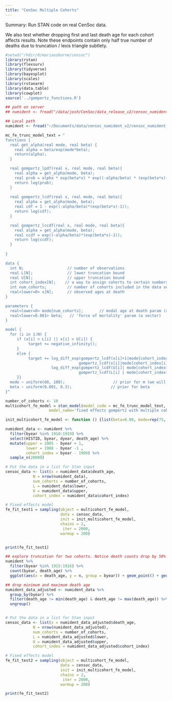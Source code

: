 ```yaml
---
title: "CenSoc Multiple Cohorts"
---
```


Summary: Run STAN code on real CenSoc data. 

We also test whether dropping first and last death age for each cohort affects results. Note these endpoints contain only half true number of deaths due to truncation / lexis triangle subtlety. 

```r
#setwd("/hdir/0/mariaosborne/censoc")
library(rstan)
library(flexsurv)
library(tidyverse)
library(bayesplot)
library(scales)
library(rstanarm)
library(data.table)
library(cowplot)
source('../gompertz_functions.R')

## path on server 
## numident <- fread("/data/josh/CenSoc/data_release_v2/censoc_numident_v2/censoc_numident_v2.csv")

## Local path 
numident <- fread("~/Documents/data/censoc_numident_v2/censoc_numident_v2.csv")
```

```r
mc_fe_trunc_model_text = "
functions {
  real get_alpha(real mode, real beta) {
    real alpha = beta/exp(mode*beta);
    return(alpha);
  }

  real gompertz_lpdf(real x, real mode, real beta){
    real alpha = get_alpha(mode, beta);
    real prob = alpha * exp(beta*x) * exp((-alpha/beta) * (exp(beta*x)-1));
    return log(prob);
  }
 
  real gompertz_lcdf(real x, real mode, real beta){
    real alpha = get_alpha(mode, beta);
    real cdf = 1 - exp((-alpha/beta)*(exp(beta*x)-1));
    return log(cdf);
  }

  real gompertz_lccdf(real x, real mode, real beta){
    real alpha = get_alpha(mode, beta);
    real ccdf = exp((-alpha/beta)*(exp(beta*x)-1));
    return log(ccdf);
  }
 
}

data {
  int N;                   // number of observations
  real L[N];               // lower truncation bound 
  real U[N];               // upper truncation bound 
  int cohort_index[N];    // a way to assign cohorts to certain numbers
  int num_cohorts;         // number of cohorts included in the data set.
  real<lower=0> x[N];      // observed ages at death
}

parameters {
  real<lower=0> mode[num_cohorts];       // modal age at death param (a vector)
  real<lower=0.001> beta;   // 'force of mortality' param (a vector)
}

model {
  for (i in 1:N) {
     if (x[i] < L[i] || x[i] > U[i]) {
          target += negative_infinity();
     }
     else {
          target += log_diff_exp(gompertz_lcdf(x[i]+1|mode[cohort_index[i]], beta),
                                gompertz_lcdf(x[i]|mode[cohort_index[i]],beta)) -
                    log_diff_exp(gompertz_lcdf(U[i]| mode[cohort_index[i]], beta),
                                gompertz_lcdf(L[i] | mode[cohort_index[i]], beta));
     }}
  mode ~ uniform(60, 100);                     // prior for m (we will have priors be all the same regardless of cohort)
  beta ~ uniform(0.001, 0.3);                 // prior for beta
}"

number_of_cohorts <- 10 
multicohort_fe_model = stan_model(model_code = mc_fe_trunc_model_text,
                   model_name='fixed effects gompertz with multiple cohorts, common beta')

init_multicohort_fe_model <- function () {list(beta=0.08, mode=rep(75, number_of_cohorts))} 
```

```r
numident_data <- numident %>% 
  filter(byear %in% 1910:1919) %>% 
  select(HISTID, byear, dyear, death_age) %>% 
  mutate(upper = 2005 - byear + 1,
         lower = 1988 - byear -1 ,
         cohort_index = byear - 1909) %>% 
  sample_n(20000)

# Put the data in a list for Stan input
censoc_data <- list(x = numident_data$death_age,
            N = nrow(numident_data),
            num_cohorts = number_of_cohorts,
            L = numident_data$lower,
            U = numident_data$upper,
            cohort_index = numident_data$cohort_index)

# Fixed effects model
fe_fit_test1 = sampling(object = multicohort_fe_model, 
                        data = censoc_data,
                        init = init_multicohort_fe_model,
                        chains = 2,
                         iter = 2000,
                        warmup = 200)


print(fe_fit_test1)
```

```r
## explore truncation for two cohorts. Notice death counts drop by 50% for edge points. We need to adjut for this. 
numident %>% 
  filter(byear %in% 1915:1916) %>%
  count(byear, death_age) %>%
  ggplot(aes(x = death_age, y = n, group = byear)) + geom_point() + geom_line(aes(linetype = as.factor(byear))) + ylim(0, 21000) + theme_cowplot()
```

```r
## drop minimum and maximum death age
numident_data_adjusted <- numident_data %>% 
  group_by(byear) %>% 
  filter(death_age != min(death_age) & death_age != max(death_age)) %>% 
  ungroup()


# Put the data in a list for Stan input
censoc_data <- list(x = numident_data_adjusted$death_age,
            N = nrow(numident_data_adjusted),
            num_cohorts = number_of_cohorts,
            L = numident_data_adjusted$lower,
            U = numident_data_adjusted$upper,
            cohort_index = numident_data_adjusted$cohort_index)

# Fixed effects model
fe_fit_test2 = sampling(object = multicohort_fe_model, 
                        data = censoc_data,
                        init = init_multicohort_fe_model,
                        chains = 2,
                         iter = 2000,
                        warmup = 200)

print(fe_fit_test2) 
```






